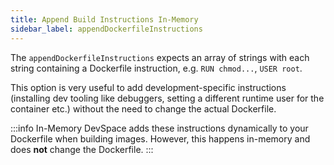 ```yaml
---
title: Append Build Instructions In-Memory
sidebar_label: appendDockerfileInstructions
---
```



The `appendDockerfileInstructions` expects an array of strings with each string containing a Dockerfile instruction, e.g. `RUN chmod...`, `USER root`.

This option is very useful to add development-specific instructions (installing dev tooling like debuggers, setting a different runtime user for the container etc.) without the need to change the actual Dockerfile.

:::info In-Memory
DevSpace adds these instructions dynamically to your Dockerfile when building images. However, this happens in-memory and does **not** change the Dockerfile.
:::
